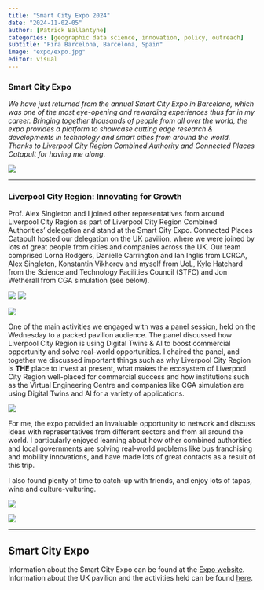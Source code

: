 ```yaml
---
title: "Smart City Expo 2024"
date: "2024-11-02-05"
author: [Patrick Ballantyne]
categories: [geographic data science, innovation, policy, outreach]
subtitle: "Fira Barcelona, Barcelona, Spain"
image: "expo/expo.jpg"
editor: visual
---
```


### Smart City Expo

*We have just returned from the annual Smart City Expo in Barcelona, which was one of the most eye-opening and rewarding experiences thus far in my career. Bringing together thousands of people from all over the world, the expo provides a platform to showcase cutting edge research & developments in technology and smart cities from around the world. Thanks to Liverpool City Region Combined Authority and Connected Places Catapult for having me along*.

![](expo/expo.jpg)

------------------------------------------------------------------------

### Liverpool City Region: Innovating for Growth

Prof. Alex Singleton and I joined other representatives from around Liverpool City Region as part of Liverpool City Region Combined Authorities' delegation and stand at the Smart City Expo. Connected Places Catapult hosted our delegation on the UK pavilion, where we were joined by lots of great people from cities and companies across the UK. Our team comprised Lorna Rodgers, Danielle Carrington and Ian Inglis from LCRCA, Alex Singleton, Konstantin Vikhorev and myself from UoL, Kyle Hatchard from the Science and Technology Facilities Council (STFC) and Jon Wetherall from CGA simulation (see below).

![](expo/group.jpg) ![](expo/stand.jpg)

![](expo/pavillion.jpg)

One of the main activities we engaged with was a panel session, held on the Wednesday to a packed pavilion audience. The panel discussed how Liverpool City Region is using Digital Twins & AI to boost commercial opportunity and solve real-world opportunities. I chaired the panel, and together we discussed important things such as why Liverpool City Region is **THE** place to invest at present, what makes the ecosystem of Liverpool City Region well-placed for commercial success and how institutions such as the Virtual Engineering Centre and companies like CGA simulation are using Digital Twins and AI for a variety of applications.

![](expo/panel.jpg)

For me, the expo provided an invaluable opportunity to network and discuss ideas with representatives from different sectors and from all around the world. I particularly enjoyed learning about how other combined authorities and local governments are solving real-world problems like bus franchising and mobility innovations, and have made lots of great contacts as a result of this trip.

I also found plenty of time to catch-up with friends, and enjoy lots of tapas, wine and culture-vulturing.

![](expo/barca.jpg)

![](expo/wine.jpg)

------------------------------------------------------------------------

## Smart City Expo

Information about the Smart City Expo can be found at the [Expo website](https://www.smartcityexpo.com/). Information about the UK pavilion and the activities held can be found [here](https://cp.catapult.org.uk/event/https-www-smartcityexpo-com/).
